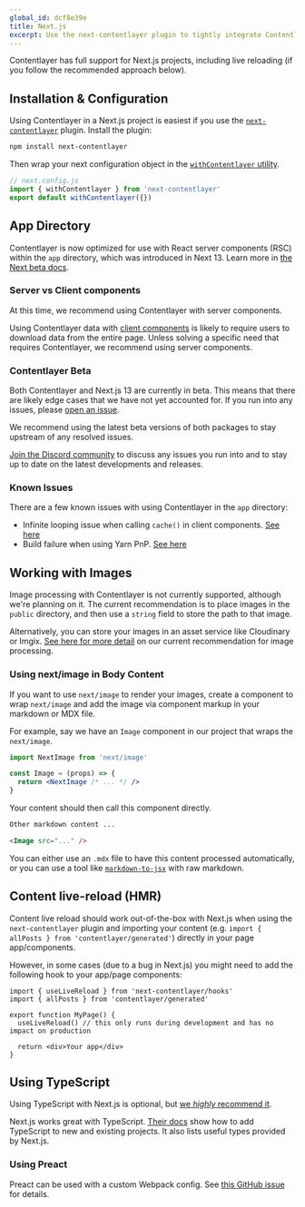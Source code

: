 ```yaml
---
global_id: dcf8e39e
title: Next.js
excerpt: Use the next-contentlayer plugin to tightly integrate Contentlayer into a Next.js project.
---
```


Contentlayer has full support for Next.js projects, including live reloading (if you follow the recommended approach below).

## Installation & Configuration

Using Contentlayer in a Next.js project is easiest if you use the [`next-contentlayer`](/docs/reference/next-contentlayer) plugin. Install the plugin:

```txt
npm install next-contentlayer
```

Then wrap your next configuration object in the [`withContentlayer` utility](/docs/reference/next-contentlayer#withcontentlayer).

```js
// next.config.js
import { withContentlayer } from 'next-contentlayer'
export default withContentlayer({})
```

## App Directory

Contentlayer is now optimized for use with React server components (RSC) within the `app` directory, which was introduced in Next 13. Learn more in [the Next beta docs](https://nextjs.org/docs/app/api-reference/file-conventions/metadata).

### Server vs Client components

At this time, we recommend using Contentlayer with server components.

Using Contentlayer data with [client components](https://nextjs.org/docs/getting-started/react-essentials#client-components) is likely to require users to download data from the entire page. Unless solving a specific need that requires Contentlayer, we recommend using server components.

### Contentlayer Beta

Both Contentlayer and Next.js 13 are currently in beta. This means that there are likely edge cases that we have not yet accounted for. If you run into any issues, please [open an issue](https://github.com/contentlayerdev/contentlayer/issues/new).

We recommend using the latest beta versions of both packages to stay upstream of any resolved issues.

[Join the Discord community](https://discord.gg/rytFErsARm) to discuss any issues you run into and to stay up to date on the latest developments and releases.

### Known Issues

There are a few known issues with using Contentlayer in the `app` directory:

- Infinite looping issue when calling `cache()` in client components. [See here](https://github.com/vercel/next.js/issues/42180#issuecomment-1303451294)
- Build failure when using Yarn PnP. [See here](https://github.com/vercel/next.js/issues/42427)

## Working with Images

Image processing with Contentlayer is not currently supported, although we're planning on it. The current recommendation is to place images in the `public` directory, and then use a `string` field to store the path to that image.

Alternatively, you can store your images in an asset service like Cloudinary or Imgix. [See here for more detail](/docs/sources/files/images) on our current recommendation for image processing.

### Using next/image in Body Content

If you want to use `next/image` to render your images, create a component to wrap `next/image` and add the image via component markup in your markdown or MDX file.

For example, say we have an `Image` component in our project that wraps the `next/image`.

```jsx
import NextImage from 'next/image'

const Image = (props) => {
  return <NextImage /* ... */ />
}
```

Your content should then call this component directly.

```md
Other markdown content ...

<Image src="..." />
```

You can either use an `.mdx` file to have this content processed automatically, or you can use a tool like [`markdown-to-jsx`](https://www.npmjs.com/package/markdown-to-jsx) with raw markdown.

## Content live-reload (HMR)

Content live reload should work out-of-the-box with Next.js when using the `next-contentlayer` plugin and importing your content (e.g. `import { allPosts } from 'contentlayer/generated'`) directly in your page app/components.

However, in some cases (due to a bug in Next.js) you might need to add the following hook to your app/page components:

```tsx
import { useLiveReload } from 'next-contentlayer/hooks'
import { allPosts } from 'contentlayer/generated'

export function MyPage() {
  useLiveReload() // this only runs during development and has no impact on production

  return <div>Your app</div>
}
```

## Using TypeScript

Using TypeScript with Next.js is optional, but [we _highly_ recommend it](/docs/concepts/type-safety).

Next.js works great with TypeScript. [Their docs](https://nextjs.org/docs/basic-features/typescript) show how to add TypeScript to new and existing projects. It also lists useful types provided by Next.js.

### Using Preact

Preact can be used with a custom Webpack config. See [this GitHub issue](https://github.com/contentlayerdev/contentlayer/issues/62) for details.
